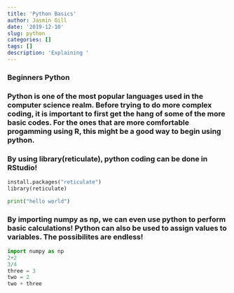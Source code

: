 ```yaml
---
title: 'Python Basics'
author: Jasmin Gill
date: '2019-12-10'
slug: python
categories: []
tags: []
description: 'Explaining '
---
```

### Beginners Python

### Python is one of the most popular languages used in the computer science realm. Before trying to do more complex coding, it is important to first get the hang of some of the more basic codes. For the ones that are more comfortable progamming using R, this might be a good way to begin using python. 

### By using library(reticulate), python coding can be done in RStudio! 

```python
install.packages("reticulate")
library(reticulate)

print("hello world")
```

### By importing numpy as np, we can even use python to perform basic calculations! Python can also be used to assign values to variables. The possibilites are endless!

```python
import numpy as np
2+2
3/4
three = 3
two = 2
two + three
```